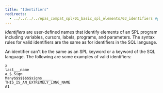 ```yaml
---
title: "Identifiers"
redirects:
  - ../../../../epas_compat_spl/01_basic_spl_elements/03_identifiers #generated for docs/epas/reorg-role-use-case-mode
---
```


<div id="identifiers" class="registered_link"></div>

*Identifiers* are user-defined names that identify elements of an SPL program including variables, cursors, labels, programs, and parameters. The syntax rules for valid identifiers are the same as for identifiers in the SQL language.

An identifier can't be the same as an SPL keyword or a keyword of the SQL language. The following are some examples of valid identifiers:

```text
x
last___name
a_$_Sign
Many$$$$$$$$signs_____
THIS_IS_AN_EXTREMELY_LONG_NAME
A1
```
